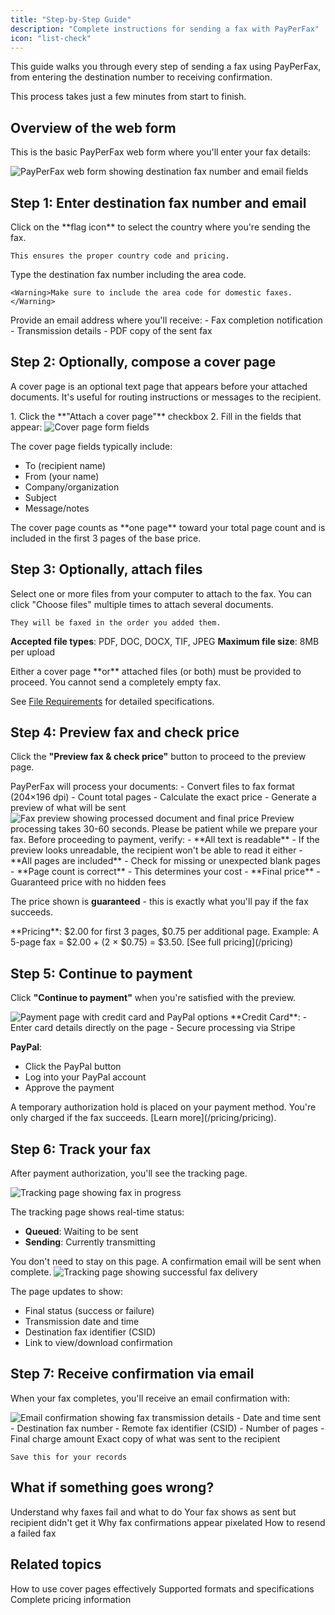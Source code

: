 ```yaml
---
title: "Step-by-Step Guide"
description: "Complete instructions for sending a fax with PayPerFax"
icon: "list-check"
---
```


This guide walks you through every step of sending a fax using PayPerFax, from entering the destination number to receiving confirmation.

<Note>
This process takes just a few minutes from start to finish.
</Note>

## Overview of the web form

This is the basic PayPerFax web form where you'll enter your fax details:

<img src="https://payperfax.com/wp-content/uploads/2025/08/webform_basic-1-1024x719-1.png" alt="PayPerFax web form showing destination fax number and email fields" />

## Step 1: Enter destination fax number and email

<Steps>
  <Step title="Select the destination country">
    Click on the **flag icon** to select the country where you're sending the fax.

    This ensures the proper country code and pricing.
  </Step>

  <Step title="Enter the fax number">
    Type the destination fax number including the area code.

    <Warning>Make sure to include the area code for domestic faxes.</Warning>
  </Step>

  <Step title="Enter your email address">
    Provide an email address where you'll receive:
    - Fax completion notification
    - Transmission details
    - PDF copy of the sent fax
  </Step>
</Steps>

## Step 2: Optionally, compose a cover page

A cover page is an optional text page that appears before your attached documents. It's useful for routing instructions or messages to the recipient.

<Accordion title="How to add a cover page" icon="file-lines">
1. Click the **"Attach a cover page"** checkbox
2. Fill in the fields that appear:

<img src="https://payperfax.com/wp-content/uploads/2025/08/webform_cover_page-1-1024x611-1.png" alt="Cover page form fields" />

The cover page fields typically include:
- To (recipient name)
- From (your name)
- Company/organization
- Subject
- Message/notes

<Tip>
The cover page counts as **one page** toward your total page count and is included in the first 3 pages of the base price.
</Tip>
</Accordion>

## Step 3: Optionally, attach files

<Steps>
  <Step title="Click 'Choose files'">
    Select one or more files from your computer to attach to the fax.
  </Step>

  <Step title="Add multiple files">
    You can click "Choose files" multiple times to attach several documents.

    They will be faxed in the order you added them.
  </Step>
</Steps>

**Accepted file types**: PDF, DOC, DOCX, TIF, JPEG
**Maximum file size**: 8MB per upload

<Info>
Either a cover page **or** attached files (or both) must be provided to proceed. You cannot send a completely empty fax.
</Info>

See [File Requirements](/sending-faxes/file-requirements) for detailed specifications.

## Step 4: Preview fax and check price

Click the **"Preview fax & check price"** button to proceed to the preview page.

<Accordion title="What happens during preview" icon="eye">
PayPerFax will process your documents:
- Convert files to fax format (204×196 dpi)
- Count total pages
- Calculate the exact price
- Generate a preview of what will be sent

<img src="https://payperfax.com/wp-content/uploads/2025/08/webform_preview-1.png" alt="Fax preview showing processed document and final price" />

<Warning>
Preview processing takes 30-60 seconds. Please be patient while we prepare your fax.
</Warning>
</Accordion>

<Accordion title="Review the preview carefully" icon="magnifying-glass">
Before proceeding to payment, verify:
- **All text is readable** - If the preview looks unreadable, the recipient won't be able to read it either
- **All pages are included** - Check for missing or unexpected blank pages
- **Page count is correct** - This determines your cost
- **Final price** - Guaranteed price with no hidden fees

The price shown is **guaranteed** - this is exactly what you'll pay if the fax succeeds.

<Tip>
**Pricing**: $2.00 for first 3 pages, $0.75 per additional page. Example: A 5-page fax = $2.00 + (2 × $0.75) = $3.50. [See full pricing](/pricing)
</Tip>
</Accordion>

## Step 5: Continue to payment

Click **"Continue to payment"** when you're satisfied with the preview.

<img src="https://payperfax.com/wp-content/uploads/2025/08/webform_payment-1-1024x600-1.png" alt="Payment page with credit card and PayPal options" />

<Accordion title="Choose your payment method" icon="credit-card">
**Credit Card**:
- Enter card details directly on the page
- Secure processing via Stripe

**PayPal**:
- Click the PayPal button
- Log into your PayPal account
- Approve the payment
</Accordion>

<Note>
A temporary authorization hold is placed on your payment method. You're only charged if the fax succeeds. [Learn more](/pricing/pricing).
</Note>

## Step 6: Track your fax

After payment authorization, you'll see the tracking page.

<Accordion title="While fax is sending" icon="paper-plane">
<img src="https://payperfax.com/wp-content/uploads/2025/08/webform_processing-1-1024x357-1.png" alt="Tracking page showing fax in progress" />

The tracking page shows real-time status:
- **Queued**: Waiting to be sent
- **Sending**: Currently transmitting

<Tip>
You don't need to stay on this page. A confirmation email will be sent when complete.
</Tip>
</Accordion>

<Accordion title="When fax completes" icon="circle-check">
<img src="https://payperfax.com/wp-content/uploads/webform_complete-1.png" alt="Tracking page showing successful fax delivery" />

The page updates to show:
- Final status (success or failure)
- Transmission date and time
- Destination fax identifier (CSID)
- Link to view/download confirmation
</Accordion>

## Step 7: Receive confirmation via email

When your fax completes, you'll receive an email confirmation with:

<img src="https://payperfax.com/wp-content/uploads/2025/08/emailed_fax_confirmation.png" alt="Email confirmation showing fax transmission details" />

<CardGroup cols={2}>
  <Card title="Transmission Details" icon="info">
    - Date and time sent
    - Destination fax number
    - Remote fax identifier (CSID)
    - Number of pages
    - Final charge amount
  </Card>
  <Card title="PDF Attachment" icon="file-pdf">
    Exact copy of what was sent to the recipient

    Save this for your records
  </Card>
</CardGroup>

## What if something goes wrong?

<CardGroup cols={2}>
  <Card
    title="Fax Failed?"
    icon="circle-xmark"
    href="/troubleshooting/common-issues"
  >
    Understand why faxes fail and what to do
  </Card>
  <Card
    title="Not Received?"
    icon="question"
    href="/troubleshooting/fax-not-received"
  >
    Your fax shows as sent but recipient didn't get it
  </Card>
  <Card
    title="Looks Low Quality?"
    icon="image"
    href="/troubleshooting/low-quality-confirmations"
  >
    Why fax confirmations appear pixelated
  </Card>
  <Card
    title="Need to Resend?"
    icon="rotate"
    href="/troubleshooting/resending-faxes"
  >
    How to resend a failed fax
  </Card>
</CardGroup>

## Related topics

<CardGroup cols={3}>
  <Card
    title="Cover Pages"
    icon="file-lines"
    href="/sending-faxes/cover-pages"
  >
    How to use cover pages effectively
  </Card>
  <Card
    title="File Requirements"
    icon="file"
    href="/sending-faxes/file-requirements"
  >
    Supported formats and specifications
  </Card>
  <Card
    title="Pricing & Payment"
    icon="dollar-sign"
    href="/pricing/pricing"
  >
    Complete pricing information
  </Card>
</CardGroup>

